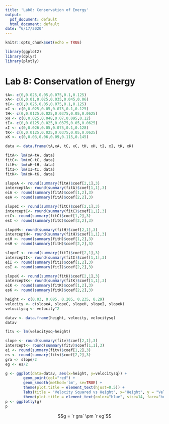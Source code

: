 ```yaml
---
title: 'Lab8: Conservation of Energy'
output:
  pdf_document: default
  html_document: default
date: "6/17/2020"
---
```


```r
knitr::opts_chunk$set(echo = TRUE)
```

```r
library(ggplot2)
library(dplyr)
library(plotly)
```
# Lab 8: Conservation of Energy

```r
tA<- c(0,0.025,0.05,0.075,0.1,0.125)
xA<- c(0,0.01,0.025,0.035,0.045,0.06)
tC<- c(0,0.025,0.05,0.075,0.1,0.125)
xC <- c(0,0.025,0.05,0.075,0.1,0.125)
tH<- c(0,0.0125,0.025,0.0375,0.05,0.0625)
xH <- c(0,0.025,0.048,0.07,0.095,0.12)
tI<- c(0,0.0125,0.025,0.0375,0.05,0.0625)
xI <- c(0,0.026,0.05,0.075,0.1,0.128)
tK<- c(0,0.0125,0.025,0.0375,0.05,0.0625)
xK <- c(0,0.03,0.06,0.09,0.115,0.145)
```

```r
data <- data.frame(tA,xA, tC, xC, tH, xH, tI, xI, tK, xK)
```

```r
fitA<- lm(xA~tA, data)
fitC<- lm(xC~tC, data)
fitH<- lm(xH~tH, data)
fitI<- lm(xI~tI, data)
fitK<- lm(xK~tK, data)
```

```r
slopeA <- round(summary(fitA)$coef[2,1],3)
interceptA<- round(summary(fitA)$coef[1,1],3)
eiA <- round(summary(fitA)$coef[1,2],3)
esA <- round(summary(fitA)$coef[2,2],3)
```

```r
slopeC <- round(summary(fitC)$coef[2,1],3)
interceptC<- round(summary(fitC)$coef[1,1],3)
eiC<- round(summary(fitC)$coef[1,2],3)
esC <- round(summary(fitC)$coef[2,2],3)
```

```r
slopeH<- round(summary(fitH)$coef[2,1],3)
interceptH<- round(summary(fitH)$coef[1,1],3)
eiH <- round(summary(fitH)$coef[1,2],3)
esH <- round(summary(fitH)$coef[2,2],3)
```

```r
slopeI <- round(summary(fitI)$coef[2,1],3)
interceptI<- round(summary(fitI)$coef[1,1],3)
eiI <- round(summary(fitI)$coef[1,2],3)
esI <- round(summary(fitI)$coef[2,2],3)
```

```r
slopeK <- round(summary(fitK)$coef[2,1],3)
interceptK<- round(summary(fitK)$coef[1,1],3)
eiK <- round(summary(fitK)$coef[1,2],3)
esK <- round(summary(fitK)$coef[2,2],3)
```

```r
height <- c(0.03, 0.085, 0.205, 0.235, 0.29)
velocity <- c(slopeA, slopeC, slopeH, slopeI, slopeK)
velocitysq <- velocity^2
```

```r
datav <- data.frame(height, velocity, velocitysq)
datav
```

```r
fitv <- lm(velocitysq~height)
```

```r
slope <- round(summary(fitv)$coef[2,1],3)
intercept<- round(summary(fitv)$coef[1,1],3)
ei <- round(summary(fitv)$coef[1,2],3)
es <- round(summary(fitv)$coef[2,2],3)
gra <- slope/2
eg <- es/2
```

```r
g <- ggplot(data=datav, aes(x=height, y=velocitysq)) +
        geom_point(col="red") +
        geom_smooth(method='lm', se=TRUE) + 
        theme(plot.title = element_text(hjust=0.5)) +
        labs(title = "Velocity Squared vs Height", x="Height", y = "Velocity Squared")+
        theme(plot.title = element_text(color="blue", size=14, face="bold"))
p <- ggplotly(g)
p
```

$$g = `r gra` \pm `r eg`$$